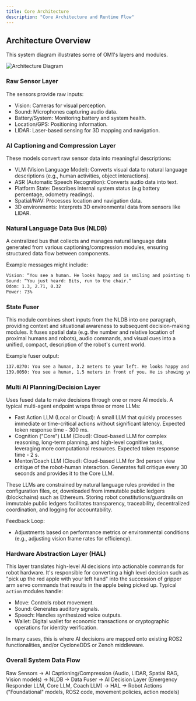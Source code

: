 ```yaml
---
title: Core Architecture
description: "Core Architecture and Runtime Flow"
---
```


## Architecture Overview

This system diagram illustrates some of OM1's layers and modules.

![Architecture Diagram](../assets/om1-architecture.png)

### Raw Sensor Layer

The sensors provide raw inputs:

- Vision: Cameras for visual perception.
- Sound: Microphones capturing audio data.
- Battery/System: Monitoring battery and system health.
- Location/GPS: Positioning information.
- LIDAR: Laser-based sensing for 3D mapping and navigation.

### AI Captioning and Compression Layer

These models convert raw sensor data into meaningful descriptions:

- VLM (Vision Language Model): Converts visual data to natural language descriptions (e.g., human activities, object interactions).
- ASR (Automatic Speech Recognition): Converts audio data into text.
- Platform State: Describes internal system status (e.g battery percentage, odometry readings).
- Spatial/NAV: Processes location and navigation data.
- 3D environments: Interprets 3D environmental data from sensors like LIDAR.

### Natural Language Data Bus (NLDB)

A centralized bus that collects and manages natural language data generated from various captioning/compression modules, ensuring structured data flow between components. 

Example messages might include:

```bash
Vision: “You see a human. He looks happy and is smiling and pointing to a chair.”
Sound: “You just heard: Bits, run to the chair.”
Odom: 1.3, 2.71, 0.32
Power: 73%
```

### State Fuser

This module combines short inputs from the NLDB into one paragraph, providing context and situational awareness to subsequent decision-making modules. It fuses spatial data (e.g. the number and relative location of proximal humans and robots), audio commands, and visual cues into a unified, compact, description of the robot's current world.

Example fuser output:

```bash
137.0270: You see a human, 3.2 meters to your left. He looks happy and is smiling. He is pointing to a chair. You just heard: Bits run to the chair.
139.0050: You see a human, 1.5 meters in front of you. He is showing you a flat hand. You just heard: Bits, stop.
```

### Multi AI Planning/Decision Layer

Uses fused data to make decisions through one or more AI models. A typical multi-agent endpoint wraps three or more LLMs: 

- Fast Action LLM (Local or Cloud): A small LLM that quickly processes immediate or time-critical actions without significant latency. Expected token response time - 300 ms.
- Cognition ("Core") LLM (Cloud): Cloud-based LLM for complex reasoning, long-term planning, and high-level cognitive tasks, leveraging more computational resources. Expected token response time - 2 s.
- Mentor/Coach LLM (Cloud): Cloud-based LLM for 3rd person view critique of the robot-human interaction. Generates full critique every 30 seconds and provides it to the Core LLM.

These LLMs are constrained by natural language rules provided in the configuration files, or, downloaded from immutable public ledgers (blockchains) such as Ethereum. Storing robot constitutions/guardrails on immutable public ledgers facilitates transparency, traceability, decentralized coordination, and logging for accountability.

Feedback Loop:

- Adjustments based on performance metrics or environmental conditions (e.g., adjusting vision frame rates for efficiency).

### Hardware Abstraction Layer (HAL)

This layer translates high-level AI decisions into actionable commands for robot hardware. It's responsible for converting a high level decision such as "pick up the red apple with your left hand" into the succession of gripper arm servo commands that results in the apple being picked up. Typical `action` modules handle:

- Move: Controls robot movement.
- Sound: Generates auditory signals.
- Speech: Handles synthesized voice outputs.
- Wallet: Digital wallet for economic transactions or cryptographic operations for identity verification.

In many cases, this is where AI decisions are mapped onto existing ROS2 functionalities, and/or CycloneDDS or Zenoh middleware. 

### Overall System Data Flow

Raw Sensors → AI Captioning/Compression (Audio, LIDAR, Spatial RAG, Vision models) → NLDB → Data Fuser → AI Decision Layer (Emergency Responder LLM, Core LLM, Coach LLM) → HAL → Robot Actions ("Foundational" models, ROS2 code, movement policies, action models)

